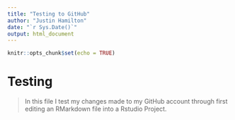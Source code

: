 ```yaml
---
title: "Testing to GitHub"
author: "Justin Hamilton"
date: "`r Sys.Date()`"
output: html_document
---
```


```r
knitr::opts_chunk$set(echo = TRUE)
```

# Testing

> In this file I test my changes made to my GitHub account through first editing an RMarkdown file into a Rstudio Project.